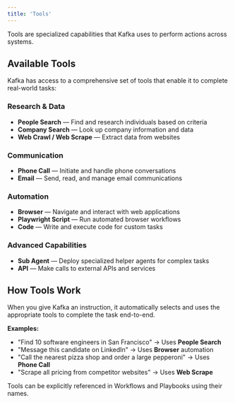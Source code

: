 ```yaml
---
title: 'Tools'
---
```


Tools are specialized capabilities that Kafka uses to perform actions across systems.

## Available Tools

Kafka has access to a comprehensive set of tools that enable it to complete real-world tasks:

### Research & Data
- **People Search** — Find and research individuals based on criteria
- **Company Search** — Look up company information and data
- **Web Crawl / Web Scrape** — Extract data from websites

### Communication
- **Phone Call** — Initiate and handle phone conversations
- **Email** — Send, read, and manage email communications

### Automation
- **Browser** — Navigate and interact with web applications
- **Playwright Script** — Run automated browser workflows
- **Code** — Write and execute code for custom tasks

### Advanced Capabilities
- **Sub Agent** — Deploy specialized helper agents for complex tasks
- **API** — Make calls to external APIs and services

## How Tools Work

When you give Kafka an instruction, it automatically selects and uses the appropriate tools to complete the task end-to-end.

**Examples:**
- "Find 10 software engineers in San Francisco" → Uses **People Search**
- "Message this candidate on LinkedIn" → Uses **Browser** automation
- "Call the nearest pizza shop and order a large pepperoni" → Uses **Phone Call**
- "Scrape all pricing from competitor websites" → Uses **Web Scrape**

Tools can be explicitly referenced in Workflows and Playbooks using their names.